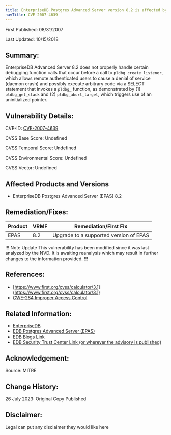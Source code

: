 ```yaml
---
title: EnterpriseDB Postgres Advanced Server version 8.2 is affected by an unscored vulnerability
navTitle: CVE-2007-4639
---
```


First Published: 08/31/2007

Last Updated: 10/15/2018

## Summary: 

EnterpriseDB Advanced Server 8.2 does not properly handle certain debugging function calls that occur before a call to `pldbg_create_listener`, which allows remote authenticated users to cause a denial of service (daemon crash) and possibly execute arbitrary code via a SELECT statement that invokes a `pldbg_` function, as demonstrated by (1) `pldbg_get_stack` and (2) `pldbg_abort_target`, which triggers use of an uninitialized pointer.

## Vulnerability Details:

CVE-ID:  [CVE-2007-4639](https://nvd.nist.gov/vuln/detail/CVE-2007-4639)

CVSS Base Score: Undefined

CVSS Temporal Score: Undefined

CVSS Environmental Score: Undefined

CVSS Vector: Undefined

## Affected Products and Versions

* EnterpriseDB Postgres Advanced Server (EPAS)
8.2

## Remediation/Fixes:  

| Product | VRMF | Remediation/First Fix |
|---------|------|-----------------------|
| EPAS | 8.2 | Upgrade to a supported version of EPAS |

!!! Note Update
This vulnerability has been modified since it was last analyzed by the NVD. It is awaiting reanalysis which may result in further changes to the information provided.
!!!

## References:

* [https://www.first.org/cvss/calculator/3.1](https://www.first.org/cvss/calculator/3.1)
* [CWE-284 Improper Access Control](http://cwe.mitre.org/data/definitions/284.html)

## Related Information:

* [EnterpriseDB](https://www.enterprisedb.com/)
* [EDB Postgres Advanced Server (EPAS)](https://www.enterprisedb.com/products/edb-postgres-advanced-server)
* [EDB Blogs Link]()
* [EDB Security Trust Center Link (or wherever the advisory is published)]()

## Acknowledgement:
Source: MITRE

## Change History:

26 July 2023: Original Copy Published

## Disclaimer:

Legal can put any disclaimer they would like here
